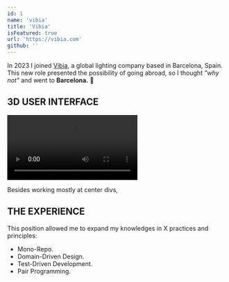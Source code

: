 ```yaml
---
id: 1
name: 'vibia'
title: 'Vibia'
isFeatured: true
url: 'https://vibia.com'
github: ''
---
```


In 2023 I joined [Vibia](https://vibia.com), a global lighting company based in Barcelona, Spain. This new role presented the possibility of going abroad, so I thought _"why not"_ and went to __Barcelona.__ &#128205;

## 3D USER INTERFACE
<video controlslist="nodownload noplaybackrate" controls disablepictureinpicture autoplay>
    <source src='/projects/vibia/video.mp4' type="video/mp4" />
</video>

Besides working mostly at center divs, 

## THE EXPERIENCE

This position allowed me to expand my knowledges in X practices and principles:

+ Mono-Repo.
+ Domain-Driven Design.
+ Test-Driven Development.
+ Pair Programming.